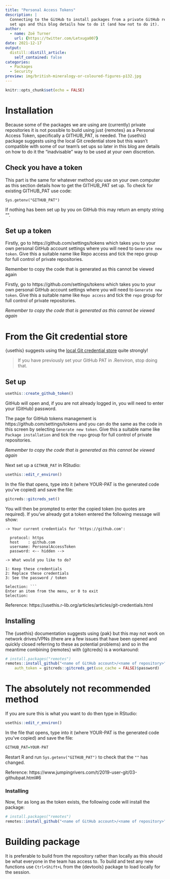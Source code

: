 ```yaml
---
title: "Personal Access Tokens"
description: |
  Connecting to the GitHub to install packages from a private GitHub repository requires security 
  set ups and this blog details how to do it (and how not to do it). 
author:
  - name: Zoë Turner
    url: {https://twitter.com/Letxuga007}
date: 2021-12-17
output:
  distill::distill_article:
    self_contained: false
categories:
  - Packages
  - Security
preview: img/british-mineralogy-or-coloured-figures-p132.jpg
---
```



```r
knitr::opts_chunk$set(echo = FALSE)
```

# Installation

Because some of the packages we are using are (currently) private repositories it is not possible to build using just {remotes} as a Personal Access Token, specifically a GITHUB_PAT, is needed. The {usethis} package suggests using the local Git credential store but this wasn't compatible with some of our team's set ups so later in this blog are details on how to do it the "inadvisable" way to be used at your own discretion.

## Check you have a token

This part is the same for whatever method you use on your own computer as this section details how to get the GITHUB_PAT set up. To check for existing GITHUB_PAT use code:

`Sys.getenv("GITHUB_PAT")`

If nothing has been set up by you on GitHub this may return an empty string "".

## Set up a token

Firstly, go to https://github.com/settings/tokens which takes you to your own personal GitHub account settings where you will need to `Generate new token`. Give this a suitable name like Repo access and tick the repo group for full control of private repositories.

Remember to copy the code that is generated as this cannot be viewed again

Firstly, go to https://github.com/settings/tokens which takes you to your own personal GitHub account settings where you will need to `Generate new token`. Give this a suitable name like `Repo access` and tick the `repo` group for full control of private repositories.

_Remember to copy the code that is generated as this cannot be viewed again_

# From the Git credential store

{usethis} suggests using the [local Git credential store](https://usethis.r-lib.org/articles/git-credentials.html) quite strongly!

> If you have previously set your GitHub PAT in .Renviron, stop doing that.

## Set up

```r
usethis::create_github_token()
```

GitHub will open and, if you are not already logged in, you will need to enter your (GitHub) password.

The page for GitHub tokens management is https://github.com/settings/tokens and you can do the same as the code
in this screen by selecting `Generate new token`. Give this a suitable name like `Package installation` and tick the `repo` group for full control of private repositories.

_Remember to copy the code that is generated as this cannot be viewed again_

Next set up a `GITHUB_PAT` in RStudio:

``` r
usethis::edit_r_environ()

```
In the file that opens, type into it (where YOUR-PAT is the generated code you've copied) and save the file:

``` r
gitcreds::gitcreds_set()
```

You will then be prompted to enter the copied token (no quotes are required). If you've already got a token entered the following message will show:

```
-> Your current credentials for 'https://github.com':

  protocol: https
  host    : github.com
  username: PersonalAccessToken
  password: <-- hidden -->

-> What would you like to do? 

1: Keep these credentials
2: Replace these credentials
3: See the password / token

Selection: ```
Enter an item from the menu, or 0 to exit
Selection: 
```

Reference: https://usethis.r-lib.org/articles/articles/git-credentials.html

## Installing

The {usethis} documentation suggests using {pak} but this may not work on network drives/VPNs (there are a few issues that have been opened and quickly closed referring to these as potential problems) and so in the meantime 
combining {remotes} with {gitcreds} is a workaround:

``` r
# install.packages("remotes")
remotes::install_github("<name of GitHub account>/<name of repository>", 
    auth_token = gitcreds::gitcreds_get(use_cache = FALSE)$password)

```

# The absolutely not recommended method

If you are sure this is what you want to do then type in RStudio:

``` r
usethis::edit_r_environ()

```
In the file that opens, type into it (where YOUR-PAT is the generated code you've copied) and save the file:

``` r
GITHUB_PAT=YOUR-PAT
```

Restart R and run `Sys.getenv("GITHUB_PAT")` to check that the `""` has changed.

Reference: https://www.jumpingrivers.com/t/2019-user-git/03-githubpat.html#6

### Installing

Now, for as long as the token exists, the following code will install the package:

``` r
# install.packages("remotes")
remotes::install_github("<name of GitHub account>/<name of repository>", auth_token = Sys.getenv("GITHUB_PAT"))

```

# Building package

It is preferable to build from the repository rather than locally as this should be what everyone in the team has access to. To build and test any new functions use `Ctrl+Shift+L` from the {devtools} package to load locally for the session. 
